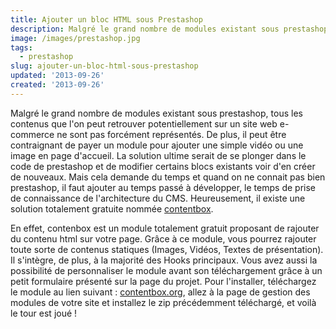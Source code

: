 ```yaml
---
title: Ajouter un bloc HTML sous Prestashop
description: Malgré le grand nombre de modules existant sous prestashop, tous les contenus que l'on peut retrouver potentiellement sur un site web e-commerce ne sont pas forcément représentés.
image: /images/prestashop.jpg
tags:
  - prestashop
slug: ajouter-un-bloc-html-sous-prestashop
updated: '2013-09-26'
created: '2013-09-26'
---
```


Malgré le grand nombre de modules existant sous prestashop, tous les contenus que l'on peut retrouver potentiellement sur un site web e-commerce ne sont pas forcément représentés. De plus, il peut être contraignant de payer un module pour ajouter une simple vidéo ou une image en page d'accueil. La solution ultime serait de se plonger dans le code de prestashop et de modifier certains blocs existants voir d'en créer de nouveaux. Mais cela demande du temps et quand on ne connait pas bien prestashop, il faut ajouter au temps passé à développer, le temps de prise de connaissance de l'architecture du CMS. Heureusement, il existe une solution totalement gratuite nommée [contentbox](http://contentbox.org/).

En effet, contenbox est un module totalement gratuit proposant de rajouter du contenu html sur votre page. Grâce à ce module, vous pourrez rajouter toute sorte de contenus statiques (Images, Vidéos, Textes de présentation). Il s'intègre, de plus, à la majorité des Hooks principaux. Vous avez aussi la possibilité de personnaliser le module avant son téléchargement grâce à un petit formulaire présenté sur la page du projet. Pour l'installer, téléchargez le module au lien suivant : [contentbox.org](http://contentbox.org/), allez à la page de gestion des modules de votre site et installez le zip précédemment téléchargé, et voilà le tour est joué !
